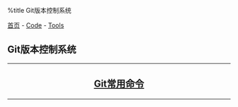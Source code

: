 %title Git版本控制系统

[[../../../index|首页]] - [[../../index|Code]] - [[../index|Tools]]
==Git版本控制系统==
----
<center>
<h2>
[[cmd|Git常用命令]]
</h2>
</center>
----
